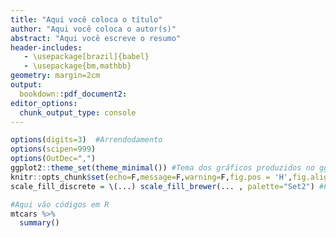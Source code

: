 ```yaml
---
title: "Aqui você coloca o título"
author: "Aqui você coloca o autor(s)"
abstract: "Aqui você escreve o resumo"
header-includes:
   - \usepackage[brazil]{babel}
   - \usepackage{bm,mathbb}
geometry: margin=2cm
output:
  bookdown::pdf_document2:
editor_options:
  chunk_output_type: console
---
```




```r

options(digits=3)  #Arrendodamento
options(scipen=999)
options(OutDec=",")
ggplot2::theme_set(theme_minimal()) #Tema dos gráficos produzidos no ggplot2
knitr::opts_chunk$set(echo=F,message=F,warning=F,fig.pos = 'H',fig.align = 'center',fig.width=7.8, fig.height=4.85)
scale_fill_discrete = \(...) scale_fill_brewer(... , palette="Set2") #Fixa a scale do fill dos gráficos do ggplot2

```


\section{Sessões são criadas dessa maneira}
```r
#Aqui vão códigos em R
mtcars %>% 
  summary()
  
```







